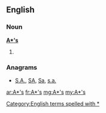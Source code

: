 {{also|Appendix:Variations of "as"}}
==English==

===Noun===
'''[[A]][[*]][['s]]'''

# {{plural of|A*}}

===Anagrams===
* [[S.A.#English|S.A.]], [[SA#English|SA]], [[Sa#English|Sa]], [[s.a.#English|s.a.]]

[[Category:English terms spelled with *]]

[[ar:A*'s]]
[[fr:A*'s]]
[[mg:A*'s]]
[[my:A*'s]]